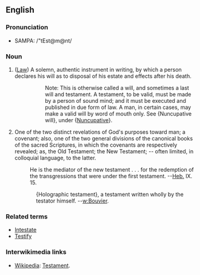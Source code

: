 ==English==
===Pronunciation===
*SAMPA: /"tEst@m@nt/
===Noun===

# ([[Law]]) A solemn, authentic instrument in writing, by which a person declares his will as to disposal of his estate and effects after his death.
#::Note: This is otherwise called a will, and sometimes a last will and testament. A testament, to be valid, must be made by a person of sound mind; and it must be executed and published in due form of law. A man, in certain cases, may make a valid will by word of mouth only. See {Nuncupative will}, under {[[Nuncupative]]}.
# One of the two distinct revelations of God's purposes toward man; a covenant; also, one of the two general divisions of the canonical books of the sacred Scriptures, in which the covenants are respectively revealed; as, the Old Testament; the New Testament; -- often limited, in colloquial language, to the latter.
#:He is the mediator of the new testament . . . for the redemption of the transgressions that were under the first testament. --[[Heb.]] IX. 15.
::{Holographic testament}, a testament written wholly by the testator himself. --[[w:Bouvier]].

===Related terms===
*[[Intestate]]
*[[Testify]]

=== Interwikimedia links ===
*[[Wikipedia]]: [[w:Testament|Testament]].
